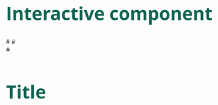 # Interactive component

#<script src="https://d3js.org/d3.v6.min.js"></script>

#<div id="plot"></div>

#<script src="scripts/script1.js"></script>
<body>

  <h1>Title</h1>

  <div id="vis"></div>

<script src="https://d3js.org/d3.v6.min.js"></script>
<script src="https://d3js.org/d3-selection.v2.min.js"></script>
<script src="https://unpkg.com/d3-v6-tip@1.0.6/build/d3-v6-tip.js"></script>
<style>
path:hover {
	fill-opacity: .7;
}

body {
    font-family: "Open Sans", sans-serif;
    font-size: 16px;
    padding: 40px;
}

h1{
  font-size: 3em;
  font-weight: 700;
  color: #0E6251;
}

.states {
    stroke: #fff;
    stroke-width:1px;
}

.d3-tip {
  line-height: 1;
  padding: 12px;
  background: rgba(43,43,43, 0.8);
  color: #fff;
  border-radius: 2px;
}
  
</style>
<div id="plot"></div>

<script>
  var width = 960;
  var height = 500;
  
  var lowColor = '#E8F8F5'
  var highColor = '#0E6251'
  
  var projection = d3.geoAlbersUsa()
    .translate([width/2, height/2])
    .scale([1000]);
  
  var path = d3.geoPath()
    .projection(projection)
  
  var svg = d3.select("div#plot")
    .append("svg")
    .attr("width", width)
    .attr("height", height);
  
  var tip = d3.tip()
    .attr('class', 'd3-tip')
    .offset([-5,0])
    .html((EVENT, d)=>d);
  svg.call(tip);
  
  
  d3.csv("statespercent.csv").then(function(data){
    var dataArray = [];
    for (var d=0; d < data.length; d++){
      dataArray.push(parseFloat(data[d].value));
    }
    var minVal = d3.min(dataArray);
    var maxVal = d3.max(dataArray);
    var ramp = d3.scaleLinear().domain([minVal, maxVal]).range([lowColor, highColor]);
    
    d3.json("us-states.json").then(function(json){
      for (var i = 0; i < data.length; i++){
        var dataState = data[i].state;
        var dataValue = data[i].value;
        for (var j=0; j < json.features.length; j++){
          var jsonState = json.features[j].properties.name;
          if (dataState == jsonState){
            json.features[j].properties.value = dataValue;
            break;
          }
        }
      }
      
      svg.selectAll("path")
        .data(json.features)
        .enter()
        .append("path")
        .attr("d", path)
        .style("stroke", "#fff")
        .style("stroke-width", "1")
        .style("fill", function(d){return ramp(d.properties.value)});
      
      svg.selectAll("path")
        .on("mouseover", function(event, d){
          tip.show(event, d.properties.name + ': ' +d.properties.value)
        })
        .on("mouseout", tip.hide)
      
      //legend (not necessary)
      var w = 140;
      var h = 300;
      var key = d3.select("div#plot")
        .append("svg")
        .attr("width", w)
        .attr("height", h)
        .attr("class", "legend");
      var legend = key.append("defs")
			.append("svg:linearGradient")
			.attr("id", "gradient")
			.attr("x1", "100%")
			.attr("y1", "0%")
			.attr("x2", "100%")
			.attr("y2", "100%")
			.attr("spreadMethod", "pad");

		legend.append("stop")
			.attr("offset", "0%")
			.attr("stop-color", highColor)
			.attr("stop-opacity", 1);
			
		legend.append("stop")
			.attr("offset", "100%")
			.attr("stop-color", lowColor)
			.attr("stop-opacity", 1);

		key.append("rect")
			.attr("width", w - 100)
			.attr("height", h)
			.style("fill", "url(#gradient)")
			.attr("transform", "translate(0,10)");

		var y = d3.scaleLinear()
			.range([h, 0])
			.domain([minVal, maxVal]);

		var yAxis = d3.axisRight(y);

		key.append("g")
			.attr("class", "y axis")
			.attr("transform", "translate(41,10)")
			.call(yAxis)
    });
    });

  
</script>